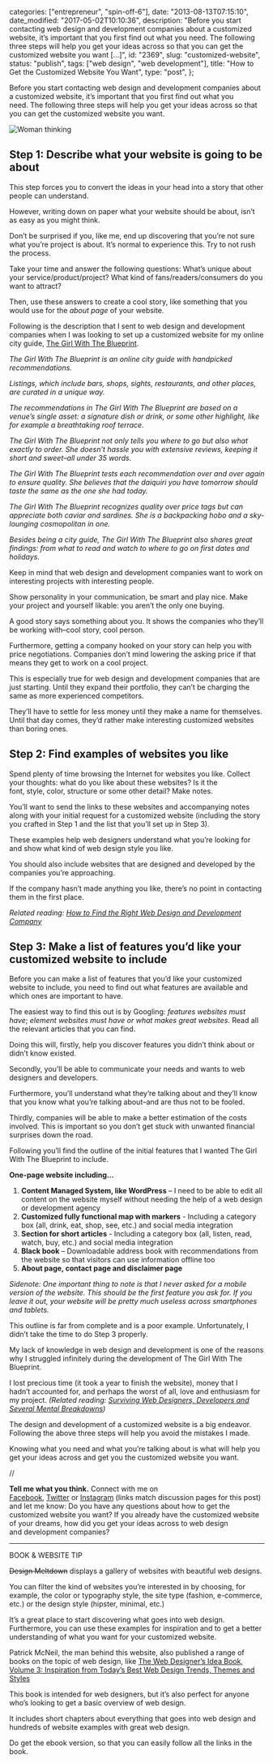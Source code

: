 
  categories: ["entrepreneur", "spin-off-6"],
  date: "2013-08-13T07:15:10",
  date_modified: "2017-05-02T10:10:36",
  description:
    "Before you start contacting web design and development companies about a customized website, it’s important that you first find out what you need. The following three steps will help you get your ideas across so that you can get the customized website you want […]",
  id: "2369",
  slug: "customized-website",
  status: "publish",
  tags: ["web design", "web development"],
  title: "How to Get the Customized Website You Want",
  type: "post",
};


Before you start contacting web design and development companies about a customized website, it’s important that you first find out what you need. The following three steps will help you get your ideas across so that you can get the customized website you want.

![Woman thinking](/pages/tsop/posts/customized-website/woman-website_1.jpg)

## Step 1: Describe what your website is going to be about

This step forces you to convert the ideas in your head into a story that other people can understand.

However, writing down on paper what your website should be about, isn’t as easy as you might think.

Don’t be surprised if you, like me, end up discovering that you’re not sure what you’re project is about. It’s normal to experience this. Try to not rush the process.

Take your time and answer the following questions: What’s unique about your service/product/project? What kind of fans/readers/consumers do you want to attract?

Then, use these answers to create a cool story, like something that you would use for the *about page* of your website.

Following is the description that I sent to web design and development companies when I was looking to set up a customized website for my online city guide, [The Girl With The Blueprint](http://www.thegirlwiththeblueprint.com).

_The Girl With The Blueprint is an online city guide with handpicked recommendations._

_Listings, which include bars, shops, sights, restaurants, and other places, are curated in a unique way._

_The recommendations in The Girl With The Blueprint are based on a venue’s single asset: a signature dish or drink, or some other highlight, like for example a breathtaking roof terrace._

_The Girl With The Blueprint not only tells you where to go but also what exactly to order. She doesn’t hassle you with extensive reviews, keeping it short and sweet–all under 35 words._

_The Girl With The Blueprint tests each recommendation over and over again to ensure quality. She believes that the daiquiri you have tomorrow should taste the same as the one she had today._

_The Girl With The Blueprint recognizes quality over price tags but can appreciate both caviar and sardines. She is a backpacking hobo and a sky-lounging cosmopolitan in one._

_Besides being a city guide, The Girl With The Blueprint also shares great findings: from what to read and watch to where to go on first dates and holidays._

Keep in mind that web design and development companies want to work on interesting projects with interesting people.

Show personality in your communication, be smart and play nice. Make your project and yourself likable: you aren’t the only one buying.

A good story says something about you. It shows the companies who they’ll be working with–cool story, cool person.

Furthermore, getting a company hooked on your story can help you with price negotiations. Companies don’t mind lowering the asking price if that means they get to work on a cool project.

This is especially true for web design and development companies that are just starting. Until they expand their portfolio, they can’t be charging the same as more experienced competitors.

They’ll have to settle for less money until they make a name for themselves. Until that day comes, they’d rather make interesting customized websites than boring ones.

## Step 2: Find examples of websites you like

Spend plenty of time browsing the Internet for websites you like. Collect your thoughts: what do you like about these websites? Is it the font, style, color, structure or some other detail? Make notes.

You’ll want to send the links to these websites and accompanying notes along with your initial request for a customized website (including the story you crafted in Step 1 and the list that you’ll set up in Step 3).

These examples help web designers understand what you’re looking for and show what kind of web design style you like.

You should also include websites that are designed and developed by the companies you’re approaching.

If the company hasn’t made anything you like, there’s no point in contacting them in the first place.

_Related reading: [How to Find the Right Web Design and Development Company](/tsop/posts/finding-web-design-development-company/)_

## Step 3: Make a list of features you’d like your customized website to include

Before you can make a list of features that you’d like your customized website to include, you need to find out what features are available and which ones are important to have.

The easiest way to find this out is by Googling: *features websites must have*; *element websites must have *or* what makes great websites*. Read all the relevant articles that you can find.

Doing this will, firstly, help you discover features you didn’t think about or didn’t know existed.

Secondly, you’ll be able to communicate your needs and wants to web designers and developers.

Furthermore, you’ll understand what they’re talking about and they’ll know that you know what you’re talking about–and are thus not to be fooled.

Thirdly, companies will be able to make a better estimation of the costs involved. This is important so you don’t get stuck with unwanted financial surprises down the road.

Following you’ll find the outline of the initial features that I wanted The Girl With The Blueprint to include.

**One-page website including...**

1. **Content Managed System, like WordPress** – I need to be able to edit all content on the website myself without needing the help of a web design or development agency
2. **Customized fully functional map with markers** - Including a category box (all, drink, eat, shop, see, etc.) and social media integration
3. **Section for short articles** - Including a category box (all, listen, read, watch, buy, etc.) and social media integration
4. **Black book** – Downloadable address book with recommendations from the website so that visitors can use information offline too
5. **About page, contact page and disclaimer page**

_Sidenote: One important thing to note is that I never asked for a mobile version of the website. This should be the first feature you ask for. If you leave it out, your website will be pretty much useless across smartphones and tablets._

This outline is far from complete and is a poor example. Unfortunately, I didn’t take the time to do Step 3 properly.

My lack of knowledge in web design and development is one of the reasons why I struggled infinitely during the development of The Girl With The Blueprint.

I lost precious time (it took a year to finish the website), money that I hadn’t accounted for, and perhaps the worst of all, love and enthusiasm for my project. *(Related reading: [Surviving Web Designers, Developers and Several Mental Breakdowns](/tsop/posts/surviving-web-designers-developers/))*

The design and development of a customized website is a big endeavor. Following the above three steps will help you avoid the mistakes I made.

Knowing what you need and what you’re talking about is what will help you get your ideas across and get you the customized website you want.

//

**Tell me what you think.** Connect with me on [Facebook](https://www.facebook.com/thespinoffproject/photos/a.889500361081850.1073741834.443190319046192/899966446701908/), [Twitter](https://twitter.com/mirhamasala/status/564153133392084992/) or [Instagram](http://instagram.com/p/zKB35BkyKA/) (links match discussion pages for this post) and let me know: Do you have any questions about how to get the customized website you want? If you already have the customized website of your dreams, how did you get your ideas across to web design and development companies?

---

BOOK & WEBSITE TIP

~~Design Meltdown~~ displays a gallery of websites with beautiful web designs.

You can filter the kind of websites you’re interested in by choosing, for example, the color or typography style, the site type (fashion, e-commerce, etc.) or the design style (hipster, minimal, etc.)

It’s a great place to start discovering what goes into web design. Furthermore, you can use these examples for inspiration and to get a better understanding of what you want for your customized website.

Patrick McNeil, the man behind this website, also published a range of books on the topic of web design, like [The Web Designer’s Idea Book, Volume 3: Inspiration from Today’s Best Web Design Trends, Themes and Styles](http://amzn.to/1AKqXKU)

This book is intended for web designers, but it’s also perfect for anyone who’s looking to get a basic overview of web design.

It includes short chapters about everything that goes into web design and hundreds of website examples with great web design.

Do get the ebook version, so that you can easily follow all the links in the book.
